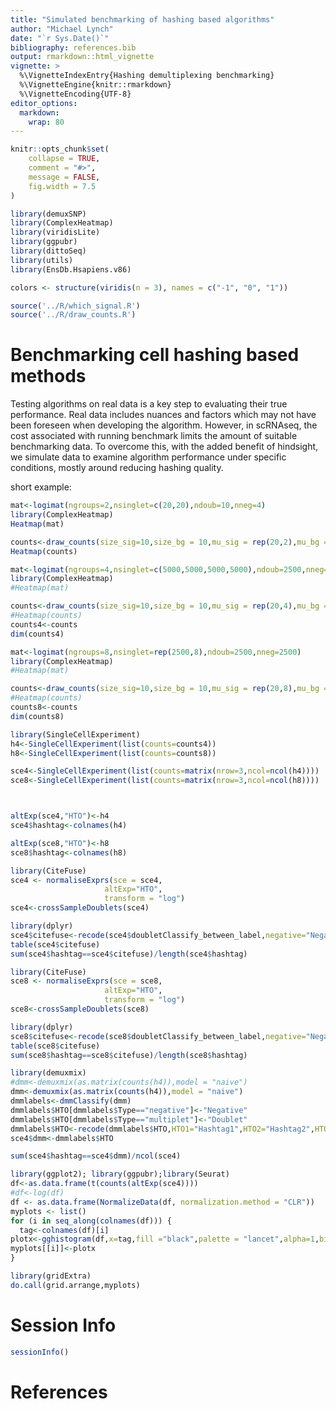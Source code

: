 ```yaml
---
title: "Simulated benchmarking of hashing based algorithms"
author: "Michael Lynch"
date: "`r Sys.Date()`"
bibliography: references.bib
output: rmarkdown::html_vignette
vignette: >
  %\VignetteIndexEntry{Hashing demultiplexing benchmarking}
  %\VignetteEngine{knitr::rmarkdown}
  %\VignetteEncoding{UTF-8}
editor_options: 
  markdown: 
    wrap: 80
---
```


```r
knitr::opts_chunk$set(
    collapse = TRUE,
    comment = "#>",
    message = FALSE,
    fig.width = 7.5
)
```

```r
library(demuxSNP)
library(ComplexHeatmap)
library(viridisLite)
library(ggpubr)
library(dittoSeq)
library(utils)
library(EnsDb.Hsapiens.v86)
```

```r
colors <- structure(viridis(n = 3), names = c("-1", "0", "1"))
```

````r

source('../R/which_signal.R')
source('../R/draw_counts.R')

````
# Benchmarking cell hashing based methods

Testing algorithms on real data is a key step to evaluating their true performance.
Real data includes nuances and factors which may not have been foreseen when developing the algorithm.
However, in scRNAseq, the cost associated with running benchmark limits the amount of suitable benchmarking data.
To overcome this, with the added benefit of hindsight, we simulate data to examine algorithm performance under specific conditions, mostly around reducing hashing quality.

short example:

````r

mat<-logimat(ngroups=2,nsinglet=c(20,20),ndoub=10,nneg=4)
library(ComplexHeatmap)
Heatmap(mat)

counts<-draw_counts(size_sig=10,size_bg = 10,mu_sig = rep(20,2),mu_bg = rep(5,2),mat=mat,seed=1)
Heatmap(counts)
````


````r

mat<-logimat(ngroups=4,nsinglet=c(5000,5000,5000,5000),ndoub=2500,nneg=2500)
library(ComplexHeatmap)
#Heatmap(mat)

counts<-draw_counts(size_sig=10,size_bg = 10,mu_sig = rep(20,4),mu_bg = rep(5,4),mat=mat,seed=1)
#Heatmap(counts)
counts4<-counts
dim(counts4)

mat<-logimat(ngroups=8,nsinglet=rep(2500,8),ndoub=2500,nneg=2500)
library(ComplexHeatmap)
#Heatmap(mat)

counts<-draw_counts(size_sig=10,size_bg = 10,mu_sig = rep(20,8),mu_bg = rep(5,8),mat=mat,seed=1)
#Heatmap(counts)
counts8<-counts
dim(counts8)

library(SingleCellExperiment)
h4<-SingleCellExperiment(list(counts=counts4))
h8<-SingleCellExperiment(list(counts=counts8))

sce4<-SingleCellExperiment(list(counts=matrix(nrow=3,ncol=ncol(h4))))
sce8<-SingleCellExperiment(list(counts=matrix(nrow=3,ncol=ncol(h8))))



altExp(sce4,"HTO")<-h4
sce4$hashtag<-colnames(h4)

altExp(sce8,"HTO")<-h8
sce8$hashtag<-colnames(h8)

library(CiteFuse)
sce4 <- normaliseExprs(sce = sce4,
                     altExp="HTO",
                     transform = "log")
sce4<-crossSampleDoublets(sce4)

library(dplyr)
sce4$citefuse<-recode(sce4$doubletClassify_between_label,negative="Negative",'1'="Hashtag1",'2'="Hashtag2",'3'="Hashtag3",'4'="Hashtag4",'doublet/multiplet'="Doublet")
table(sce4$citefuse)
sum(sce4$hashtag==sce4$citefuse)/length(sce4$hashtag)

library(CiteFuse)
sce8 <- normaliseExprs(sce = sce8,
                     altExp="HTO",
                     transform = "log")
sce8<-crossSampleDoublets(sce8)

library(dplyr)
sce8$citefuse<-recode(sce8$doubletClassify_between_label,negative="Negative",'1'="Hashtag1",'2'="Hashtag2",'3'="Hashtag3",'4'="Hashtag4",'5'="Hashtag5",'6'="Hashtag6",'7'="Hashtag7",'8'="Hashtag8",'doublet/multiplet'="Doublet")
table(sce8$citefuse)
sum(sce8$hashtag==sce8$citefuse)/length(sce8$hashtag)

````

````r

library(demuxmix)
#dmm<-demuxmix(as.matrix(counts(h4)),model = "naive")
dmm<-demuxmix(as.matrix(counts(h4)),model = "naive")
dmmlabels<-dmmClassify(dmm)
dmmlabels$HTO[dmmlabels$Type=="negative"]<-"Negative"
dmmlabels$HTO[dmmlabels$Type=="multiplet"]<-"Doublet"
dmmlabels$HTO<-recode(dmmlabels$HTO,HTO1="Hashtag1",HTO2="Hashtag2",HTO3="Hashtag3",HTO4="Hashtag4",HTO5="Hashtag5",HTO6="Hashtag6",HTO7="Hashtag7",HTO8="Hasthag8")
sce4$dmm<-dmmlabels$HTO

sum(sce4$hashtag==sce4$dmm)/ncol(sce4)

````

````r

library(ggplot2); library(ggpubr);library(Seurat)
df<-as.data.frame(t(counts(altExp(sce4))))
#df<-log(df)
df <- as.data.frame(NormalizeData(df, normalization.method = "CLR"))
myplots <- list()
for (i in seq_along(colnames(df))) {
  tag<-colnames(df)[i]
plotx<-gghistogram(df,x=tag,fill ="black",palette = "lancet",alpha=1,bins=50)
myplots[[i]]<-plotx
}

library(gridExtra)
do.call(grid.arrange,myplots)

````
# Session Info

```r
sessionInfo()
```

# References
